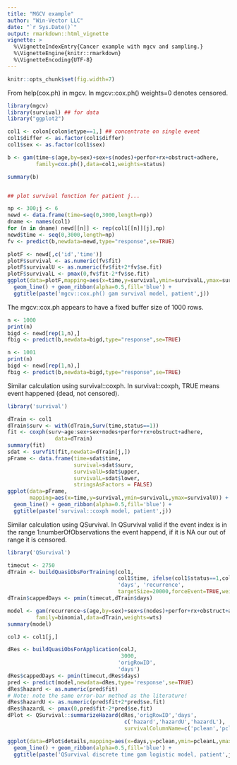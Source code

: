 ```yaml
---
title: "MGCV example"
author: "Win-Vector LLC"
date: "`r Sys.Date()`"
output: rmarkdown::html_vignette
vignette: >
  %\VignetteIndexEntry{Cancer example with mgcv and sampling.}
  %\VignetteEngine{knitr::rmarkdown}
  %\VignetteEncoding{UTF-8}
---
```


```r
knitr::opts_chunk$set(fig.width=7)
```

From help(cox.ph) in mgcv.  In mgcv::cox.ph() weights=0 denotes censored.


```r
library(mgcv)
library(survival) ## for data
library("ggplot2")

col1 <- colon[colon$etype==1,] ## concentrate on single event
col1$differ <- as.factor(col1$differ)
col1$sex <- as.factor(col1$sex)

b <- gam(time~s(age,by=sex)+sex+s(nodes)+perfor+rx+obstruct+adhere,
         family=cox.ph(),data=col1,weights=status)

summary(b) 


## plot survival function for patient j...

np <- 300;j <- 6
newd <- data.frame(time=seq(0,3000,length=np))
dname <- names(col1)
for (n in dname) newd[[n]] <- rep(col1[[n]][j],np)
newd$time <- seq(0,3000,length=np)
fv <- predict(b,newdata=newd,type="response",se=TRUE)

plotF <- newd[,c('id','time')]
plotF$survival <- as.numeric(fv$fit)
plotF$survivalU <- as.numeric(fv$fit+2*fv$se.fit)
plotF$survivalL <- pmax(0,fv$fit-2*fv$se.fit)
ggplot(data=plotF,mapping=aes(x=time,y=survival,ymin=survivalL,ymax=survivalU)) +
  geom_line() + geom_ribbon(alpha=0.5,fill='blue') +
  ggtitle(paste('mgcv::cox.ph() gam survival model, patient',j))
```


The mgcv::cox.ph appears to have a fixed buffer size of 1000 rows.

```r
n <- 1000
print(n)
bigd <- newd[rep(1,n),]
fbig <- predict(b,newdata=bigd,type="response",se=TRUE)
```

```r
n <- 1001
print(n)
bigd <- newd[rep(1,n),]
fbig <- predict(b,newdata=bigd,type="response",se=TRUE)
```

Similar calculation using survival::coxph.  In survival::coxph, TRUE means event happened (dead, not censored).

```r
library('survival')

dTrain <- col1
dTrain$surv <- with(dTrain,Surv(time,status==1))
fit <- coxph(surv~age:sex+sex+nodes+perfor+rx+obstruct+adhere,
               data=dTrain)
summary(fit)
sdat <- survfit(fit,newdata=dTrain[j,])
pFrame <- data.frame(time=sdat$time,
                     survival=sdat$surv,
                     survivalU=sdat$upper,
                     survivalL=sdat$lower,
                     stringsAsFactors = FALSE)
ggplot(data=pFrame,
       mapping=aes(x=time,y=survival,ymin=survivalL,ymax=survivalU)) +
  geom_line() + geom_ribbon(alpha=0.5,fill='blue') +
  ggtitle(paste('survival::coxph model, patient',j))
```


Similar calculation using QSurvival.  In QSurvival valid if the event index is in the range 1:numberOfObservations the event happend, if it is NA our out of range it is censored.

```r
library('QSurvival')

timecut <- 2750
dTrain <- buildQuasiObsForTraining(col1, 
                                   col1$time, ifelse(col1$status==1,col1$time,NA), 'origRowID',
                                   'days', 'recurrence',
                                   targetSize=20000,forceEvent=TRUE,weightsColumnName='wts')
dTrain$cappedDays <- pmin(timecut,dTrain$days)

model <- gam(recurrence~s(age,by=sex)+sex+s(nodes)+perfor+rx+obstruct+adhere+s(cappedDays),
         family=binomial,data=dTrain,weights=wts)
summary(model)

colJ <- col1[j,]

dRes <- buildQuasiObsForApplication(colJ, 
                                    3000,
                                   'origRowID',
                                   'days')
dRes$cappedDays <- pmin(timecut,dRes$days)
pred <- predict(model,newdata=dRes,type='response',se=TRUE)
dRes$hazard <- as.numeric(pred$fit)
# Note: note the same error-bar method as the literature!
dRes$hazardU <- as.numeric(pred$fit+2*pred$se.fit)
dRes$hazardL <- pmax(0,pred$fit-2*pred$se.fit)
dPlot <- QSurvival::summarizeHazard(dRes,'origRowID','days',
                                     c('hazard','hazardU','hazardL'),
                                     survivalColumnName=c('pclean','pcleanU','pcleanL')) 

ggplot(data=dPlot$details,mapping=aes(x=days,y=pclean,ymin=pcleanL,ymax=pcleanU)) +
  geom_line() + geom_ribbon(alpha=0.5,fill='blue') +
  ggtitle(paste('QSurvival discrete time gam logistic model, patient',j))
```
